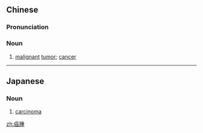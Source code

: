 {{also|癌肿}}
==Chinese==
{{zh-forms|s=癌肿}}

===Pronunciation===
{{zh-pron
|m=áizhǒng,yánzhǒng
|c=ngaam4 zung2
|cat=n
}}

===Noun===
{{zh-noun}}

# [[malignant]] [[tumor]]; [[cancer]]
----

==Japanese==
{{ja-kanjitab|がん|しゅ|yomi=o}}

===Noun===
{{ja-noun|がんしゅ}}

# {{lb|ja|oncology|sort=がんしゅ}} [[carcinoma]]

[[zh:癌腫]]